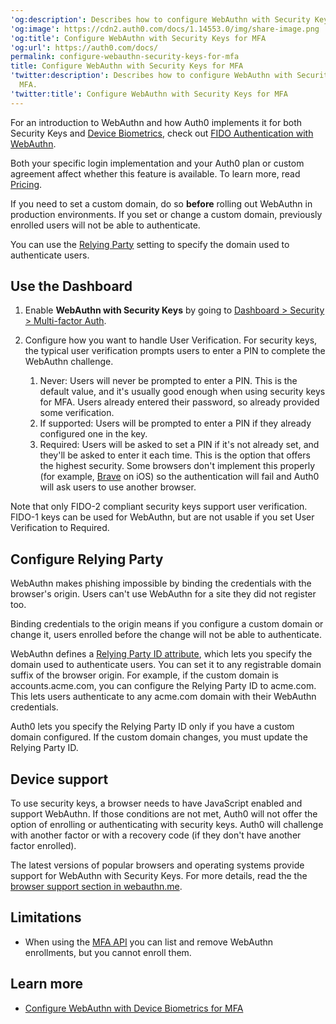 ---
'og:description': Describes how to configure WebAuthn with Security Keys for MFA.
'og:image': https://cdn2.auth0.com/docs/1.14553.0/img/share-image.png
'og:title': Configure WebAuthn with Security Keys for MFA
'og:url': https://auth0.com/docs/
permalink: configure-webauthn-security-keys-for-mfa
title: Configure WebAuthn with Security Keys for MFA
'twitter:description': Describes how to configure WebAuthn with Security Keys for
  MFA.
'twitter:title': Configure WebAuthn with Security Keys for MFA
---
For an introduction to WebAuthn and how Auth0 implements it for both Security Keys and [Device Biometrics](/docs/secure/multi-factor-authentication/fido-authentication-with-webauthn/configure-webauthn-device-biometrics-for-mfa), check out [FIDO Authentication with WebAuthn](/docs/secure/multi-factor-authentication/fido-authentication-with-webauthn).

<Card title="Availability varies by Auth0 plan">

Both your specific login implementation and your Auth0 plan or custom agreement affect whether this feature is available. To learn more, read [Pricing](https://auth0.com/pricing).

</Card>

<Warning>

If you need to set a custom domain, do so **before** rolling out WebAuthn in production environments. If you set or change a custom domain, previously enrolled users will not be able to authenticate.

You can use the [Relying Party](#configure-relying-party) setting to specify the domain used to authenticate users.

</Warning>

## Use the Dashboard

1. Enable **WebAuthn with Security Keys** by going to [Dashboard > Security > Multi-factor Auth](https://manage.auth0.com/#/security/mfa).
2. Configure how you want to handle User Verification. For security keys, the typical user verification prompts users to enter a PIN to complete the WebAuthn challenge.

   1. Never: Users will never be prompted to enter a PIN. This is the default value, and it's usually good enough when using security keys for MFA. Users already entered their password, so already provided some verification.
   2. If supported: Users will be prompted to enter a PIN if they already configured one in the key.
   3. Required: Users will be asked to set a PIN if it's not already set, and they'll be asked to enter it each time. This is the option that offers the highest security. Some browsers don't implement this properly (for example, [Brave](https://brave.com/) on iOS) so the authentication will fail and Auth0 will ask users to use another browser.

Note that only FIDO-2 compliant security keys support user verification. FIDO-1 keys can be used for WebAuthn, but are not usable if you set User Verification to Required.

## Configure Relying Party

WebAuthn makes phishing impossible by binding the credentials with the browser's origin. Users can't use WebAuthn for a site they did not register too.

Binding credentials to the origin means if you configure a <Tooltip tip="Custom Domain: Third-party domain with a specialized, or vanity, name." cta="View Glossary" href="/docs/glossary?term=custom+domain">custom domain</Tooltip> or change it, users enrolled before the change will not be able to authenticate.

WebAuthn defines a [Relying Party ID attribute](https://www.w3.org/TR/webauthn-2/#relying-party-identifier), which lets you specify the domain used to authenticate users. You can set it to any registrable domain suffix of the browser origin. For example, if the custom domain is accounts.acme.com, you can configure the <Tooltip tip="Relying Party: Entity (such as a service or application) that depends on a third-party identity provider to authenticate a user." cta="View Glossary" href="/docs/glossary?term=Relying+Party">Relying Party</Tooltip> ID to acme.com. This lets users authenticate to any acme.com domain with their WebAuthn credentials.

Auth0 lets you specify the Relying Party ID only if you have a custom domain configured. If the custom domain changes, you must update the Relying Party ID.

## Device support

To use security keys, a browser needs to have JavaScript enabled and support WebAuthn. If those conditions are not met, Auth0 will not offer the option of enrolling or authenticating with security keys. Auth0 will challenge with another factor or with a recovery code (if they don't have another factor enrolled).

The latest versions of popular browsers and operating systems provide support for WebAuthn with Security Keys. For more details, read the the [browser support section in webauthn.me](https://webauthn.me/browser-support).

## Limitations

* When using the [MFA API](/docs/secure/multi-factor-authentication/multi-factor-authentication-developer-resources/mfa-api) you can list and remove WebAuthn enrollments, but you cannot enroll them.

## Learn more

* [Configure WebAuthn with Device Biometrics for MFA](/docs/secure/multi-factor-authentication/fido-authentication-with-webauthn/configure-webauthn-device-biometrics-for-mfa)